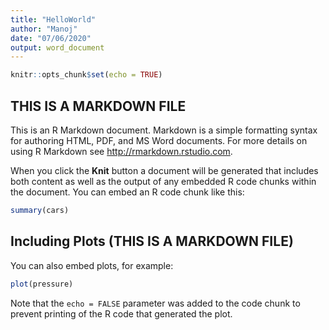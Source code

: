 ```yaml
---
title: "HelloWorld"
author: "Manoj"
date: "07/06/2020"
output: word_document
---
```


```r
knitr::opts_chunk$set(echo = TRUE)
```

## THIS IS A MARKDOWN FILE

This is an R Markdown document. Markdown is a simple formatting syntax for authoring HTML, PDF, and MS Word documents. For more details on using R Markdown see <http://rmarkdown.rstudio.com>.

When you click the **Knit** button a document will be generated that includes both content as well as the output of any embedded R code chunks within the document. You can embed an R code chunk like this:

```r
summary(cars)
```

## Including Plots (THIS IS A MARKDOWN FILE)

You can also embed plots, for example:

```r
plot(pressure)
```

Note that the `echo = FALSE` parameter was added to the code chunk to prevent printing of the R code that generated the plot.
